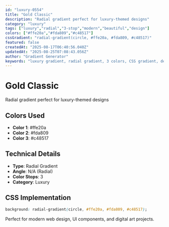 ```yaml
---
id: "luxury-0554"
title: "Gold Classic"
description: "Radial gradient perfect for luxury-themed designs"
category: "luxury"
tags: ["luxury","radial","3-stop","modern","beautiful","design"]
colors: ["#ffe20a","#fda809","#c48517"]
cssGradient: "radial-gradient(circle, #ffe20a, #fda809, #c48517)"
featured: false
createdAt: "2025-08-17T06:40:56.040Z"
updatedAt: "2025-08-25T07:08:43.056Z"
author: "Gradient Generator"
keywords: "luxury gradient, radial gradient, 3 colors, CSS gradient, design, #ffe20a, #fda809, #c48517"
---
```


# Gold Classic

Radial gradient perfect for luxury-themed designs

## Colors Used
- **Color 1**: #ffe20a
- **Color 2**: #fda809
- **Color 3**: #c48517

## Technical Details
- **Type**: Radial Gradient
- **Angle**: N/A (Radial)
- **Color Stops**: 3
- **Category**: Luxury

## CSS Implementation
```css
background: radial-gradient(circle, #ffe20a, #fda809, #c48517);
```

Perfect for modern web design, UI components, and digital art projects.
